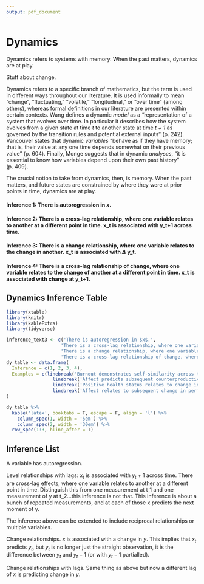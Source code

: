 ```yaml
---
output: pdf_document
---
```


# Dynamics

Dynamics refers to systems with memory. When the past matters, dynamics are at play. 

Stuff about change.

Dynamics refers to a specific branch of mathematics, but the term is used in different ways throughout our literature. It is used informally to mean "change", "fluctuating," "volatile," "longitudinal," or "over time" (among others), whereas formal definitions in our literature are presented within certain contexts. Wang defines a dynamic *model* as a "representation of a system that evolves over time. In particular it describes how the system evolves from a given state at time *t* to another state at time *t + 1* as governed by the transition rules and potential external inputs" (p. 242). Vancouver states that dynamic *variables* "behave as if they have memory; that is, their value at any one time depends somewhat on their previous value" (p. 604). Finally, Monge suggests that in dynamic *analyses*, "it is essential to know how variables depend upon their own past history" (p. 409). 

The crucial notion to take from dynamics, then, is memory. When the past matters, and future states are constrained by where they were at prior points in time, dynamics are at play.

#### Inference 1: There is autoregression in $x$. 

#### Inference 2: There is a cross-lag relationship, where one variable relates to another at a different point in time. x_t is associated with y_t+1 across time. 

#### Inference 3: There is a change relationship, where one variable relates to the change in another. x_t is associated with $\Delta$ y_t.

#### Inference 4: There is a cross-lag relationship of change, where one variable relates to the change of another at a different point in time. x_t is associated with change at y_t+1.

## Dynamics Inference Table

```r
library(xtable)
library(knitr)
library(kableExtra)
library(tidyverse)

inference_text3 <- c('There is autoregression in $x$.',
                    'There is a cross-lag relationship, where one variable relates to another at a different point in time. x_t is associated with y_t+1 across time.',
                    'There is a change relationship, where one variable relates to the change in another. x_t is associated with delta y_t.',
                    'There is a cross-lag relationship of change, where one variable relates to the change of another at a different point in time. x_t is associated with change at y_t+1.')
dy_table <- data.frame(
  Inference = c(1, 2, 3, 4),
  Examples = c(linebreak('Burnout demonstrates self-similarity across time.\nPerformance relates to subsequent performance.'),
                 linebreak('Affect predicts subsequent counterproductive work behaviors.\nTurnover relates to subsequent firm performance.'),
                 linebreak('Positive health status relates to change in happiness.\nAnxiety relates to changes in performance.'),
                 linebreak('Affect relates to subsequent change in performance.\nHelping behaviors predict subsequent depletion changes.'))
)

dy_table %>%
  kable('latex', booktabs = T, escape = F, align = 'l') %>%
    column_spec(1, width = '5em') %>%
    column_spec(2, width = '30em') %>%
  row_spec(1:3, hline_after = T)


```



## Inference List

A variable has autoregression.

Level relationships with lags: $x_t$ is associated with $y_t+1$ across time. There are cross-lag effects, where one variable relates to another at a different point in time. Distinguish this from one measurement at t_1 and one measurement of y at t_2...this inference is not that. This inference is about a bunch of repeated measurements, and at each of those x predicts the next moment of y.

The inference above can be extended to include reciprocal relationships or multiple variables.

Change relationships. $x$ is associated with a change in $y$. This implies that $x_t$ predicts $y_t$, but $y_t$ is no longer just the straight observation, it is the difference between $y_t$ and $y_t-1$ (or with $y_t-1$ partialled). 

Change relationships with lags. Same thing as above but now a different lag of $x$ is predicting change in $y$. 







